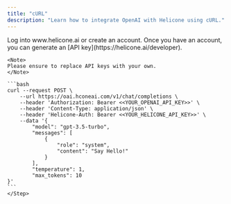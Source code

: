 ```yaml
---
title: "cURL"
description: "Learn how to integrate OpenAI with Helicone using cURL."
---
```


<Steps>
  <Step title="Create an account + Generate an API Key">
    Log into www.helicone.ai or create an account. Once you have an account, you
    can generate an [API key](https://helicone.ai/developer).
  </Step>
  <Step title="Modify the API base and add the `Helicone-Auth` header">

    <Note>
    Please ensure to replace API keys with your own. 
    </Note>

    ```bash
    curl --request POST \
        --url https://oai.hconeai.com/v1/chat/completions \
        --header 'Authorization: Bearer <<YOUR_OPENAI_API_KEY>>' \
        --header 'Content-Type: application/json' \
        --header 'Helicone-Auth: Bearer <<YOUR_HELICONE_API_KEY>>' \
        --data '{
            "model": "gpt-3.5-turbo",
            "messages": [
                {
                    "role": "system",
                    "content": "Say Hello!"
                }
            ],
            "temperature": 1,
            "max_tokens": 10
    }'
    ```
    </Step>

</Steps>
